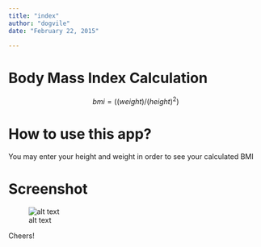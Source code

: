 ```yaml
---
title: "index"
author: "dogvile"
date: "February 22, 2015"

---
```


Body Mass Index Calculation
========================================================

$$bmi = ((weight)/(height)^2)$$

  



How to use this app?
========================================================

You may enter your height and weight in order to see your calculated BMI
  
Screenshot
========================================================

![alt text](figure/screenshot.jpg)



Cheers!






